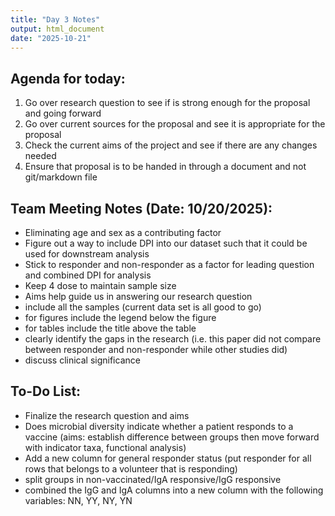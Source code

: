 ```yaml
---
title: "Day 3 Notes"
output: html_document
date: "2025-10-21"
---
```


## Agenda for today:

1) Go over research question to see if is strong enough for the proposal and going forward
2) Go over current sources for the proposal and see it is appropriate for the proposal
3) Check the current aims of the project and see if there are any changes needed
4) Ensure that proposal is to be handed in through a document and not git/markdown file

## Team Meeting Notes (Date: 10/20/2025):
- Eliminating age and sex as a contributing factor
- Figure out a way to include DPI into our dataset such that it could be used for downstream analysis
- Stick to responder and non-responder as a factor for leading question and combined DPI for analysis
- Keep 4 dose to maintain sample size
- Aims help guide us in answering our research question
- include all the samples (current data set is all good to go)
- for figures include the legend below the figure 
- for tables include the title above the table
- clearly identify the gaps in the research (i.e. this paper did not compare between responder and non-responder while other studies did)
- discuss clinical significance 

## To-Do List:
- Finalize the research question and aims
- Does microbial diversity indicate whether a patient responds to a vaccine (aims: establish difference between groups then move forward with indicator taxa, functional analysis)
- Add a new column for general responder status (put responder for all rows that belongs to a volunteer that is responding)
- split groups in non-vaccinated/IgA responsive/IgG responsive
- combined the IgG and IgA columns into a new column with the following variables: NN, YY, NY, YN 


